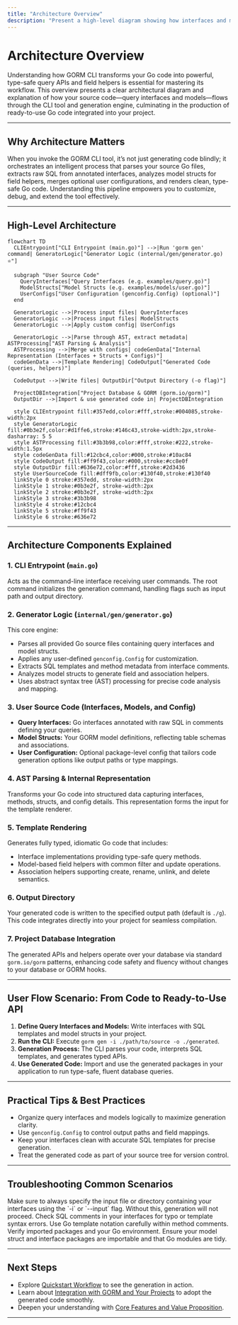 ```yaml
---
title: "Architecture Overview"
description: "Present a high-level diagram showing how interfaces and models flow through GORM CLI’s codegen engine to produce ready-to-use query APIs and helpers. Illustrate main components such as the CLI entrypoint, generator logic, and integration with project source code."
---
```


# Architecture Overview

Understanding how GORM CLI transforms your Go code into powerful, type-safe query APIs and field helpers is essential for mastering its workflow. This overview presents a clear architectural diagram and explanation of how your source code—query interfaces and models—flows through the CLI tool and generation engine, culminating in the production of ready-to-use Go code integrated into your project.

---

## Why Architecture Matters

When you invoke the GORM CLI tool, it’s not just generating code blindly; it orchestrates an intelligent process that parses your source Go files, extracts raw SQL from annotated interfaces, analyzes model structs for field helpers, merges optional user configurations, and renders clean, type-safe Go code. Understanding this pipeline empowers you to customize, debug, and extend the tool effectively.

---

## High-Level Architecture

```mermaid
flowchart TD
  CLIEntrypoint["CLI Entrypoint (main.go)"] -->|Run 'gorm gen' command| GeneratorLogic["Generator Logic (internal/gen/generator.go) ⭐"]

  subgraph "User Source Code"
    QueryInterfaces["Query Interfaces (e.g. examples/query.go)"]
    ModelStructs["Model Structs (e.g. examples/models/user.go)"]
    UserConfigs["User Configuration (genconfig.Config) (optional)"]
  end

  GeneratorLogic -->|Process input files| QueryInterfaces
  GeneratorLogic -->|Process input files| ModelStructs
  GeneratorLogic -->|Apply custom config| UserConfigs

  GeneratorLogic -->|Parse through AST, extract metadata| ASTProcessing["AST Parsing & Analysis"]
  ASTProcessing -->|Merge with configs| codeGenData["Internal Representation (Interfaces + Structs + Configs)"]
  codeGenData -->|Template Rendering| CodeOutput["Generated Code (queries, helpers)"]

  CodeOutput -->|Write files| OutputDir["Output Directory (-o flag)"]

  ProjectDBIntegration["Project Database & GORM (gorm.io/gorm)"]
  OutputDir -->|Import & use generated code in| ProjectDBIntegration

  style CLIEntrypoint fill:#357edd,color:#fff,stroke:#004085,stroke-width:2px
  style GeneratorLogic fill:#0b3e2f,color:#d1ffe6,stroke:#146c43,stroke-width:2px,stroke-dasharray: 5 5
  style ASTProcessing fill:#3b3b98,color:#fff,stroke:#222,stroke-width:1.5px
  style codeGenData fill:#12cbc4,color:#000,stroke:#10ac84
  style CodeOutput fill:#ff9f43,color:#000,stroke:#cc8e0f
  style OutputDir fill:#636e72,color:#fff,stroke:#2d3436
  style UserSourceCode fill:#dff9fb,color:#130f40,stroke:#130f40
  linkStyle 0 stroke:#357edd, stroke-width:2px
  linkStyle 1 stroke:#0b3e2f, stroke-width:2px
  linkStyle 2 stroke:#0b3e2f, stroke-width:2px
  linkStyle 3 stroke:#3b3b98
  linkStyle 4 stroke:#12cbc4
  linkStyle 5 stroke:#ff9f43
  linkStyle 6 stroke:#636e72
```

---

## Architecture Components Explained

### 1. CLI Entrypoint (`main.go`)
Acts as the command-line interface receiving user commands. The root command initializes the generation command, handling flags such as input path and output directory.

### 2. Generator Logic (`internal/gen/generator.go`)
This core engine:
- Parses all provided Go source files containing query interfaces and model structs.
- Applies any user-defined `genconfig.Config` for customization.
- Extracts SQL templates and method metadata from interface comments.
- Analyzes model structs to generate field and association helpers.
- Uses abstract syntax tree (AST) processing for precise code analysis and mapping.

### 3. User Source Code (Interfaces, Models, and Config)
- **Query Interfaces:** Go interfaces annotated with raw SQL in comments defining your queries.
- **Model Structs:** Your GORM model definitions, reflecting table schemas and associations.
- **User Configuration:** Optional package-level config that tailors code generation options like output paths or type mappings.

### 4. AST Parsing & Internal Representation
Transforms your Go code into structured data capturing interfaces, methods, structs, and config details. This representation forms the input for the template renderer.

### 5. Template Rendering
Generates fully typed, idiomatic Go code that includes:
- Interface implementations providing type-safe query methods.
- Model-based field helpers with common filter and update operations.
- Association helpers supporting create, rename, unlink, and delete semantics.

### 6. Output Directory
Your generated code is written to the specified output path (default is `./g`). This code integrates directly into your project for seamless compilation.

### 7. Project Database Integration
The generated APIs and helpers operate over your database via standard `gorm.io/gorm` patterns, enhancing code safety and fluency without changes to your database or GORM hooks.

---

## User Flow Scenario: From Code to Ready-to-Use API

1. **Define Query Interfaces and Models:** Write interfaces with SQL templates and model structs in your project.
2. **Run the CLI:** Execute `gorm gen -i ./path/to/source -o ./generated`.
3. **Generation Process:** The CLI parses your code, interprets SQL templates, and generates typed APIs.
4. **Use Generated Code:** Import and use the generated packages in your application to run type-safe, fluent database queries.

---

## Practical Tips & Best Practices

- Organize query interfaces and models logically to maximize generation clarity.
- Use `genconfig.Config` to control output paths and field mappings.
- Keep your interfaces clean with accurate SQL templates for precise generation.
- Treat the generated code as part of your source tree for version control.

---

## Troubleshooting Common Scenarios

<AccordionGroup title="Common Issues in Generation and How to Solve">
<Accordion title="Generation Fails on Missing Input Flag">
Make sure to always specify the input file or directory containing your interfaces using the `-i` or `--input` flag. Without this, generation will not proceed.
</Accordion>
<Accordion title="Unexpected SQL Template Parsing Errors">
Check SQL comments in your interfaces for typo or template syntax errors. Use Go template notation carefully within method comments.
</Accordion>
<Accordion title="Generated Code Does Not Compile">
Verify imported packages and your Go environment. Ensure your model struct and interface packages are importable and that Go modules are tidy.
</Accordion>
</AccordionGroup>

---

## Next Steps
- Explore [Quickstart Workflow](/overview/architecture-usage-integration/quickstart-workflow) to see the generation in action.
- Learn about [Integration with GORM and Your Projects](/overview/architecture-usage-integration/integration-with-gorm-and-projects) to adopt the generated code smoothly.
- Deepen your understanding with [Core Features and Value Proposition](/overview/intro-value-core-concepts/core-features-and-value).

---